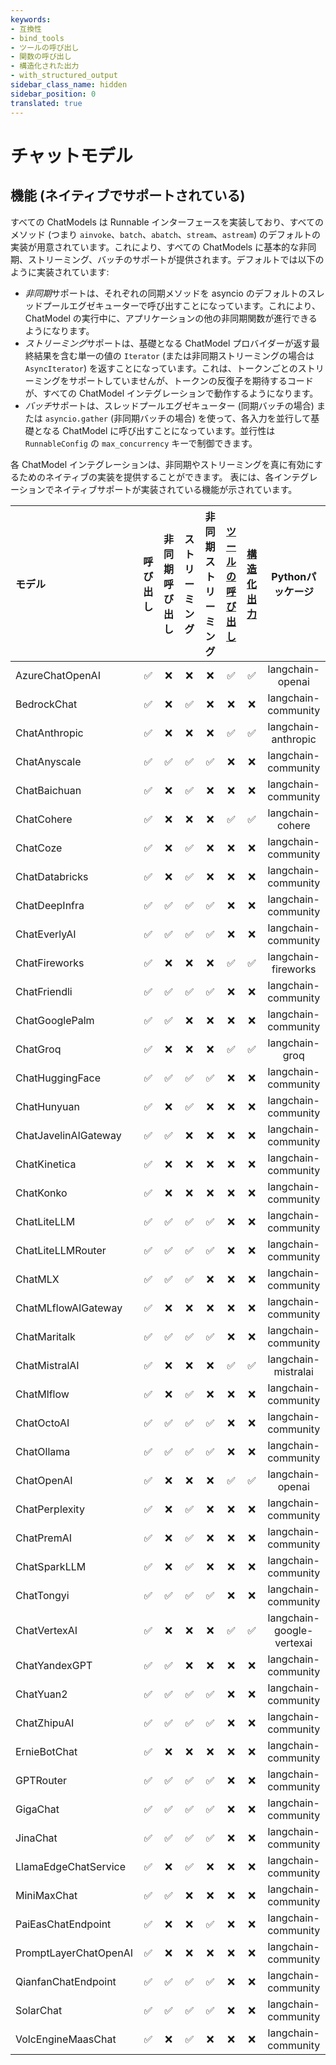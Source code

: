 ```yaml
---
keywords:
- 互換性
- bind_tools
- ツールの呼び出し
- 関数の呼び出し
- 構造化された出力
- with_structured_output
sidebar_class_name: hidden
sidebar_position: 0
translated: true
---
```


# チャットモデル

## 機能 (ネイティブでサポートされている)

すべての ChatModels は Runnable インターフェースを実装しており、すべてのメソッド (つまり `ainvoke`、`batch`、`abatch`、`stream`、`astream`) のデフォルトの実装が用意されています。これにより、すべての ChatModels に基本的な非同期、ストリーミング、バッチのサポートが提供されます。デフォルトでは以下のように実装されています:
- *非同期*サポートは、それぞれの同期メソッドを asyncio のデフォルトのスレッドプールエグゼキューターで呼び出すことになっています。これにより、ChatModel の実行中に、アプリケーションの他の非同期関数が進行できるようになります。
- *ストリーミング*サポートは、基礎となる ChatModel プロバイダーが返す最終結果を含む単一の値の `Iterator` (または非同期ストリーミングの場合は `AsyncIterator`) を返すことになっています。これは、トークンごとのストリーミングをサポートしていませんが、トークンの反復子を期待するコードが、すべての ChatModel インテグレーションで動作するようになります。
- *バッチ*サポートは、スレッドプールエグゼキューター (同期バッチの場合) または `asyncio.gather` (非同期バッチの場合) を使って、各入力を並行して基礎となる ChatModel に呼び出すことになっています。並行性は `RunnableConfig` の `max_concurrency` キーで制御できます。

各 ChatModel インテグレーションは、非同期やストリーミングを真に有効にするためのネイティブの実装を提供することができます。
表には、各インテグレーションでネイティブサポートが実装されている機能が示されています。

モデル|呼び出し|非同期呼び出し|ストリーミング|非同期ストリーミング|[ツールの呼び出し](/docs/modules/model_io/chat/function_calling/)|[構造化出力](/docs/modules/model_io/chat/structured_output/)|Pythonパッケージ
:-|:-:|:-:|:-:|:-:|:-:|:-:|:-:
AzureChatOpenAI|✅|❌|❌|❌|✅|✅|langchain-openai
BedrockChat|✅|❌|✅|❌|❌|❌|langchain-community
ChatAnthropic|✅|❌|❌|❌|✅|✅|langchain-anthropic
ChatAnyscale|✅|✅|✅|✅|❌|❌|langchain-community
ChatBaichuan|✅|❌|✅|❌|❌|❌|langchain-community
ChatCohere|✅|❌|❌|❌|✅|✅|langchain-cohere
ChatCoze|✅|❌|✅|❌|❌|❌|langchain-community
ChatDatabricks|✅|❌|✅|❌|❌|❌|langchain-community
ChatDeepInfra|✅|✅|✅|✅|❌|❌|langchain-community
ChatEverlyAI|✅|✅|✅|✅|❌|❌|langchain-community
ChatFireworks|✅|❌|❌|❌|✅|✅|langchain-fireworks
ChatFriendli|✅|✅|✅|✅|❌|❌|langchain-community
ChatGooglePalm|✅|✅|❌|❌|❌|❌|langchain-community
ChatGroq|✅|❌|❌|❌|✅|✅|langchain-groq
ChatHuggingFace|✅|✅|✅|✅|❌|❌|langchain-community
ChatHunyuan|✅|❌|✅|❌|❌|❌|langchain-community
ChatJavelinAIGateway|✅|✅|❌|❌|❌|❌|langchain-community
ChatKinetica|✅|❌|❌|❌|❌|❌|langchain-community
ChatKonko|✅|❌|❌|❌|❌|❌|langchain-community
ChatLiteLLM|✅|✅|✅|✅|❌|❌|langchain-community
ChatLiteLLMRouter|✅|✅|✅|✅|❌|❌|langchain-community
ChatMLX|✅|✅|✅|❌|❌|❌|langchain-community
ChatMLflowAIGateway|✅|❌|❌|❌|❌|❌|langchain-community
ChatMaritalk|✅|✅|✅|✅|❌|❌|langchain-community
ChatMistralAI|✅|❌|❌|❌|✅|✅|langchain-mistralai
ChatMlflow|✅|❌|✅|❌|❌|❌|langchain-community
ChatOctoAI|✅|✅|✅|✅|❌|❌|langchain-community
ChatOllama|✅|✅|✅|✅|❌|❌|langchain-community
ChatOpenAI|✅|❌|❌|❌|✅|✅|langchain-openai
ChatPerplexity|✅|❌|✅|❌|❌|❌|langchain-community
ChatPremAI|✅|❌|✅|❌|❌|❌|langchain-community
ChatSparkLLM|✅|❌|✅|❌|❌|❌|langchain-community
ChatTongyi|✅|✅|✅|✅|❌|❌|langchain-community
ChatVertexAI|✅|❌|❌|❌|✅|✅|langchain-google-vertexai
ChatYandexGPT|✅|✅|❌|❌|❌|❌|langchain-community
ChatYuan2|✅|✅|✅|✅|❌|❌|langchain-community
ChatZhipuAI|✅|✅|✅|✅|❌|❌|langchain-community
ErnieBotChat|✅|❌|❌|❌|❌|❌|langchain-community
GPTRouter|✅|✅|✅|✅|❌|❌|langchain-community
GigaChat|✅|✅|✅|✅|❌|❌|langchain-community
JinaChat|✅|✅|✅|✅|❌|❌|langchain-community
LlamaEdgeChatService|✅|❌|✅|❌|❌|❌|langchain-community
MiniMaxChat|✅|✅|❌|❌|❌|❌|langchain-community
PaiEasChatEndpoint|✅|❌|❌|✅|❌|❌|langchain-community
PromptLayerChatOpenAI|✅|❌|❌|❌|❌|❌|langchain-community
QianfanChatEndpoint|✅|✅|✅|✅|❌|❌|langchain-community
SolarChat|✅|✅|✅|✅|❌|❌|langchain-community
VolcEngineMaasChat|✅|❌|✅|❌|❌|❌|langchain-community
